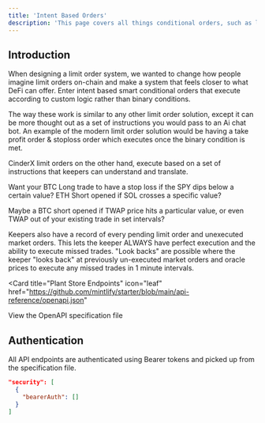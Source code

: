 ```yaml
---
title: 'Intent Based Orders'
description: 'This page covers all things conditional orders, such as limit orders, stop losses, automated trade coverage, and more'
---
```


## Introduction

When designing a limit order system, we wanted to change how people imagine limit orders on-chain and make a system that feels closer to what DeFi can offer. Enter intent based smart conditional orders that execute according to custom logic rather than binary conditions.

The way these work is similar to any other limit order solution, except it can be more thought out as a set of instructions you would pass to an Ai chat bot. An example of the modern limit order solution would be having a take profit order & stoploss order which executes once the binary condition is met.

CinderX limit orders on the other hand, execute based on a set of instructions that keepers can understand and translate.

Want your BTC Long trade to have a stop loss if the SPY dips below a certain value? ETH Short opened if SOL crosses a specific value? 

Maybe a BTC short opened if TWAP price hits a particular value, or even TWAP out of your existing trade in set intervals?

Keepers also have a record of every pending limit order and unexecuted market orders. This lets the keeper ALWAYS have perfect execution and the ability to execute missed trades. "Look backs" are possible where the keeper "looks back" at previously un-executed market orders and oracle prices to execute any missed trades in 1 minute intervals.

<Card
  title="Plant Store Endpoints"
  icon="leaf"
  href="https://github.com/mintlify/starter/blob/main/api-reference/openapi.json"
>
  View the OpenAPI specification file
</Card>

## Authentication

All API endpoints are authenticated using Bearer tokens and picked up from the specification file.

```json
"security": [
  {
    "bearerAuth": []
  }
]
```
